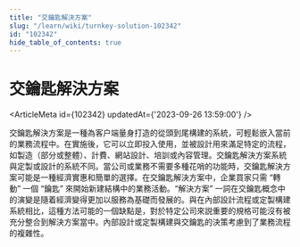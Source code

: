```yaml
---
title: "交鑰匙解決方案"
slug: "/learn/wiki/turnkey-solution-102342"
id: "102342"
hide_table_of_contents: true
---
```



# 交鑰匙解決方案

<ArticleMeta id={102342} updatedAt={'2023-09-26 13:59:00'} />
<div className='border-solid border-b border-t-0 my-4 border-[var(--ifm-color-gray-300)]' />

交鑰匙解決方案是一種為客户端量身打造的從頭到尾構建的系統，可輕鬆嵌入當前的業務流程中。在實施後，它可以立即投入使用，並被設計用來滿足特定的流程，如製造（部分或整體）、計費、網站設計、培訓或內容管理。交鑰匙解決方案系統與定製或設計的系統不同。當公司或業務不需要多種花哨的功能時，交鑰匙解決方案可能是一種經濟實惠和簡單的選擇。在交鑰匙解決方案中，企業買家只需 “轉動” 一個 “鑰匙” 來開始新建結構中的業務活動。“解決方案” 一詞在交鑰匙概念中的演變是隨着經濟變得更加以服務為基礎而發展的。與在內部設計流程或定製構建系統相比，這種方法可能的一個缺點是，對於特定公司來説重要的規格可能沒有被充分整合到解決方案當中。內部設計或定製構建與交鑰匙的決策考慮到了業務流程的複雜性。

